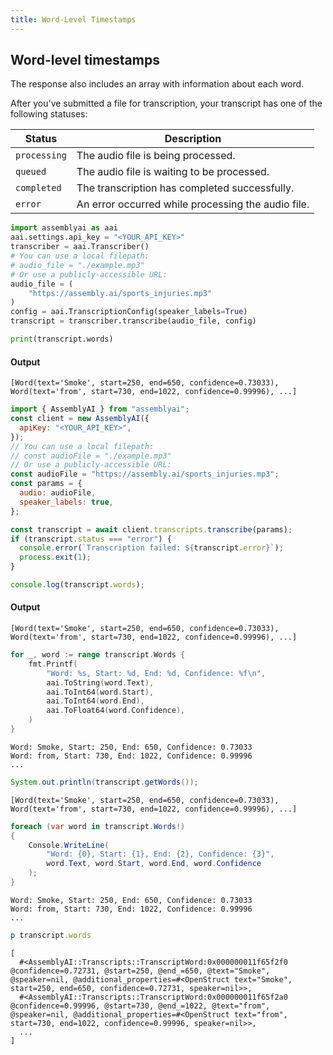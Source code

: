 ```yaml
---
title: Word-Level Timestamps
---
```


## Word-level timestamps

The response also includes an array with information about each word.

After you've submitted a file for transcription, your transcript has one of the following statuses:

| Status       | Description                                        |
| ------------ | -------------------------------------------------- |
| `processing` | The audio file is being processed.                 |
| `queued`     | The audio file is waiting to be processed.         |
| `completed`  | The transcription has completed successfully.      |
| `error`      | An error occurred while processing the audio file. |

<Tabs groupId="language">
  <Tab language="python" title="Python" default>

```python
import assemblyai as aai
aai.settings.api_key = "<YOUR_API_KEY>"
transcriber = aai.Transcriber()
# You can use a local filepath:
# audio_file = "./example.mp3"
# Or use a publicly-accessible URL:
audio_file = (
    "https://assembly.ai/sports_injuries.mp3"
)
config = aai.TranscriptionConfig(speaker_labels=True)
transcript = transcriber.transcribe(audio_file, config)

print(transcript.words)
```

#### Output

```plain
[Word(text='Smoke', start=250, end=650, confidence=0.73033), Word(text='from', start=730, end=1022, confidence=0.99996), ...]
```

  </Tab>
  <Tab language="javascript" title="JavaScript">

```javascript
import { AssemblyAI } from "assemblyai";
const client = new AssemblyAI({
  apiKey: "<YOUR_API_KEY>",
});
// You can use a local filepath:
// const audioFile = "./example.mp3"
// Or use a publicly-accessible URL:
const audioFile = "https://assembly.ai/sports_injuries.mp3";
const params = {
  audio: audioFile,
  speaker_labels: true,
};

const transcript = await client.transcripts.transcribe(params);
if (transcript.status === "error") {
  console.error(`Transcription failed: ${transcript.error}`);
  process.exit(1);
}

console.log(transcript.words);
```

#### Output

```plain
[Word(text='Smoke', start=250, end=650, confidence=0.73033), Word(text='from', start=730, end=1022, confidence=0.99996), ...]
```

  </Tab>
  <Tab language="golang" title="Go">

```go
for _, word := range transcript.Words {
    fmt.Printf(
        "Word: %s, Start: %d, End: %d, Confidence: %f\n",
        aai.ToString(word.Text),
        aai.ToInt64(word.Start),
        aai.ToInt64(word.End),
        aai.ToFloat64(word.Confidence),
    )
}
```

```plain
Word: Smoke, Start: 250, End: 650, Confidence: 0.73033
Word: from, Start: 730, End: 1022, Confidence: 0.99996
...
```

  </Tab>
    <Tab language="java" title="Java">

```java
System.out.println(transcript.getWords());
```

```plain
[Word(text='Smoke', start=250, end=650, confidence=0.73033), Word(text='from', start=730, end=1022, confidence=0.99996), ...]
```

  </Tab>
    <Tab language="csharp" title="C#">

```csharp
foreach (var word in transcript.Words!)
{
    Console.WriteLine(
        "Word: {0}, Start: {1}, End: {2}, Confidence: {3}",
        word.Text, word.Start, word.End, word.Confidence
    );
}
```

```plain
Word: Smoke, Start: 250, End: 650, Confidence: 0.73033
Word: from, Start: 730, End: 1022, Confidence: 0.99996
...
```

  </Tab>
    <Tab language="ruby" title="Ruby">

```ruby
p transcript.words
```

```plain
[
  #<AssemblyAI::Transcripts::TranscriptWord:0x000000011f65f2f0 @confidence=0.72731, @start=250, @end_=650, @text="Smoke", @speaker=nil, @additional_properties=#<OpenStruct text="Smoke", start=250, end=650, confidence=0.72731, speaker=nil>>,
  #<AssemblyAI::Transcripts::TranscriptWord:0x000000011f65f2a0 @confidence=0.99996, @start=730, @end_=1022, @text="from", @speaker=nil, @additional_properties=#<OpenStruct text="from", start=730, end=1022, confidence=0.99996, speaker=nil>>,
  ...
]
```

  </Tab>
</Tabs>
